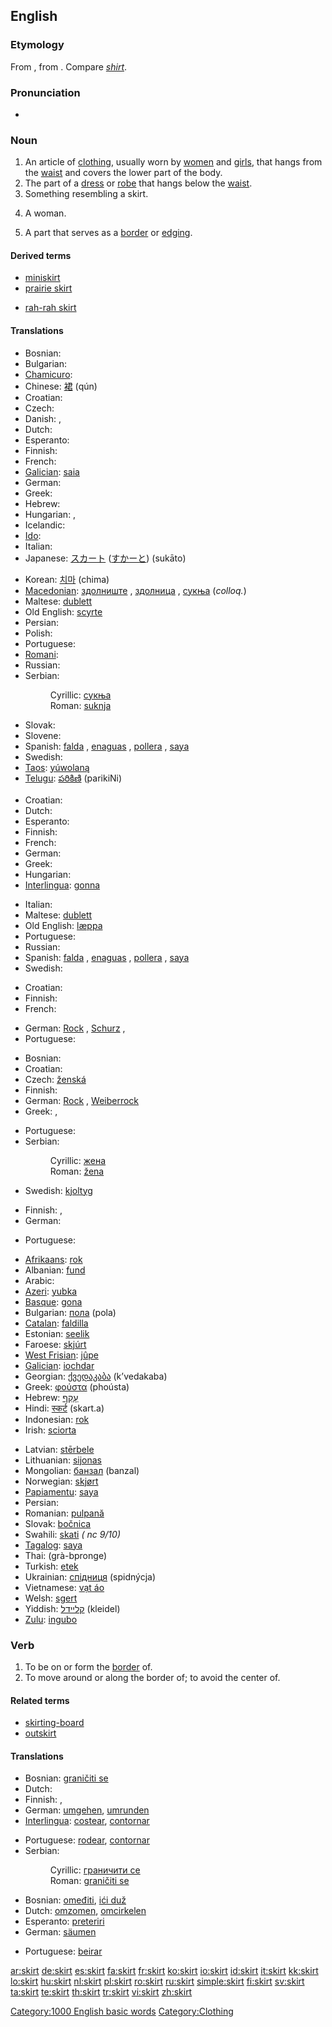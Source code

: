 {{wikipedia|Skirt}}
==English==

===Etymology===
From {{etyl|non|en}} {{term|skyrta|lang=non}}, from {{proto|Germanic|skurtijon|lang=en}}. Compare ''[[shirt]]''.

===Pronunciation===
* {{audio|en-us-skirt.ogg|Audio (US)}}
*: {{rhymes|ɜː(r)t}}

===Noun===
{{en-noun}}

# An article of [[clothing]], usually worn by [[woman|women]] and [[girl]]s, that hangs from the [[waist]] and covers the lower part of the body.
# The part of a [[dress]] or [[robe]] that hangs below the [[waist]].
# Something resembling a skirt.
# {{slang}} A woman.
# A part that serves as a [[border]] or [[edging]].

====Derived terms====
{{top2}}
* [[miniskirt]]
* [[prairie skirt]]
{{mid2}}
* [[rah-rah skirt]]
{{bottom2}}

====Translations====
{{trans-top|clothing}}
* Bosnian: {{t-|bs|suknja|f}}
* Bulgarian: {{t+|bg|пола|f|sc=Cyrl}}
* [[Chamicuro]]: {{tø|ccc|ita'la}}
* Chinese: [[裙]] (qún)
* Croatian: {{t+|hr|suknja|f|alt=sȕknja}}
* Czech: {{t+|cs|sukně|f}}
* Danish: {{t-|da|nederdel|c}}, {{t-|da|skørt|n}}
* Dutch: {{t+|nl|rok|m}}
* Esperanto: {{t-|eo|jupo|xs=Esperanto}}
* Finnish: {{t+|fi|hame}}
* French: {{t+|fr|jupe|f}}
* [[Galician]]: [[saia]] {{f}}
* German: {{t+|de|Rock|m}}
* Greek: {{t+|el|φούστα|f|tr=fusta|sc=Grek}}
* Hebrew: {{t+|he|חצאית|f|sc=Hebr}}
* Hungarian: {{t+|hu|szoknya}}, {{t+|hu|alj}}
* Icelandic: {{t+|is|pils|n}}
* [[Ido]]: {{t+|io|jupo|xs=Ido}}
* Italian: {{t+|it|gonna}}
* Japanese: [[スカート]] ([[すかーと]]) (sukāto)
{{trans-mid}}
* Korean: [[치마]] (chima)
* [[Macedonian]]: [[здолниште]] {{n}}, [[здолница]] {{f}}, [[сукња]] {{f}} (''colloq.'')
* Maltese: [[dublett]] {{m}}
* Old English: [[scyrte]] {{f}}
* Persian: {{fa-Arab|[[دامن دوخت]]}}
* Polish: {{t+|pl|spódnica|f}}
* Portuguese: {{t+|pt|saia|f}}
* [[Romani]]: {{tø|rom|rotya|f}}
* Russian: {{t+|ru|юбка|f|tr=júbka|sc=Cyrl}}
* Serbian:
*: Cyrillic: [[сукња#Serbian|сукња]] {{f}}
*: Roman: [[suknja#Serbian|suknja]] {{f}}
* Slovak: {{t-|sk|sukňa|f}}
* Slovene: {{t+|sl|krilo|n}}
* Spanish: [[falda]] {{f}}, [[enaguas]] {{f|p}} {{italbrac|Costa Rica|Nicaragua}}, [[pollera]] {{f}} {{italbrac|Argentina|Chile|Paraguay|Uruguay}}, [[saya]] {{f}} {{italbrac|Cuba}}
* Swedish: {{t+|sv|kjol|c}}
* [[Taos]]: [[yúwolaną]]
* [[Telugu]]: [[పరికిణి]] (parikiNi)
{{trans-bottom}}

{{trans-top|part of dress}}
* Croatian: {{t+|hr|suknja|f|alt=sȕknja}}
* Dutch: {{t+|nl|rok|m}}
* Esperanto: {{t-|eo|jupo|xs=Esperanto}}
* Finnish: {{t+|fi|hame}}
* French: {{t+|fr|jupe|f}}
* German: {{t+|de|Rock|m}}
* Greek: {{t+|el|φούστα|f|tr=fusta|sc=Grek}}
* Hungarian: {{t+|hu|alj}}
* [[Interlingua]]: [[gonna]]
{{trans-mid}}
* Italian: {{t+|it|gonna}}
* Maltese: [[dublett]] {{m}}
* Old English: [[læppa]] {{m}}
* Portuguese: {{t+|pt|saia|f}}
* Russian: {{t+|ru|юбка|f|tr=júbka|sc=Cyrl}}
* Spanish: [[falda]] {{f}}, [[enaguas]] {{f|p}} {{italbrac|Costa Rica|Nicaragua}}, [[pollera]] {{f}} {{italbrac|Argentina|Chile|Paraguay|Uruguay}}, [[saya]] {{f}} {{italbrac|Cuba}}
* Swedish: {{t+|sv|kjol|c}}
{{trans-bottom}}

{{trans-top|something resembling a skirt}}
* Croatian: {{t+|hr|suknja|f|alt=sȕknja}}
* Finnish: {{t+|fi|hame}}
* French: {{t+|fr|jupe|f}}
{{trans-mid}}
* German: [[Rock]] {{m}}, [[Schurz]] {{m}},
* Portuguese: {{t+|pt|saia|f}}
{{trans-bottom}}

{{trans-top|slang for woman}}
* Bosnian: {{t-|bs|žena|f}}
* Croatian: {{t+|hr|žena|f|alt=žèna}}
* Czech: [[ženská]] {{f}}
* Finnish: {{t+|fi|hame}}
* German: [[Rock]] {{m}}, [[Weiberrock]] {{m}}
* Greek: {{t+|el|ποδόγυρος|m|tr=podoyiros|sc=Grek}}, {{t+|el|φουστάνι|f|tr=fustani|sc=Grek}}
{{trans-mid}}
* Portuguese: {{t+|pt|rabo-de-saia|m}}
* Serbian:
*: Cyrillic: [[жена#Serbian|жена]] {{f}}
*: Roman: [[žena#Serbian|žena]] {{f}}
* Swedish: [[kjoltyg]] {{n}}
{{trans-bottom}}

{{trans-top|border}}
* Finnish: {{t-|fi|reunus}},  {{t+|fi|helma}}
* German: {{t+|de|Saum|m}}
{{trans-mid}}
* Portuguese: {{t+|pt|borda|f}}
{{trans-bottom}}

{{checktrans-top|(probably for definition 1)}}
* [[Afrikaans]]: [[rok]]
* Albanian: [[fund]] {{g|Albanian}}
* Arabic: {{Arab|[[التنورة]]}} {{f}}
* [[Azeri]]: [[yubka]]
* [[Basque]]: [[gona]]
* Bulgarian: [[пола]] (pola) {{f}}
* [[Catalan]]: [[faldilla]] {{f}}
* Estonian: [[seelik]]
* Faroese: [[skjúrt]] {{g|Faroese}}
* [[West Frisian]]: [[jûpe]] {{f}}
* [[Galician]]: [[iochdar]] {{m}}
* Georgian: [[ქვედაკაბა]] (k’vedakaba)
* Greek: [[φούστα]] (phoústa) {{f}}
* Hebrew: [[עקף|עָקַף]] {{m}}
* Hindi: [[स्कर्ट]] (skart.a)
* Indonesian: [[rok]]
* Irish: [[sciorta]] {{m}}
{{trans-mid}}
* Latvian: [[stērbele]] {{g|Latvian}}
* Lithuanian: [[sijonas]]
* Mongolian: [[банзал]] (banzal)
* Norwegian: [[skjørt]]
* [[Papiamentu]]: [[saya]]
* Persian: {{fa-Arab|[[دامن دوخت]]}}
* Romanian: [[pulpană]] {{f}}
* Slovak: [[bočnica]] {{f}}
* Swahili: [[skati]] ''( nc 9/10)''
* [[Tagalog]]: [[saya]]
* Thai: {{Thai|[[กระโปรง]]}} (grà-bpronge)
* Turkish: [[etek]]
* Ukrainian: [[спідниця]] (spidnýcja) {{f}}
* Vietnamese: [[vạt áo]]
* Welsh: [[sgert]]
* Yiddish: [[קליידל]] (kleidel) {{n}}
* [[Zulu]]: [[ingubo]]
{{trans-bottom}}

===Verb===
{{en-verb}}

# To be on or form the [[border]] of.
# To move around or along the border of; to avoid the center of.

====Related terms====
* [[skirting-board]]
* [[outskirt]]

====Translations====
{{trans-top|to be on or from the border of}}
* Bosnian: [[graničiti se]]
* Dutch: {{t+|nl|begrenzen}}
* Finnish: {{t-|fi|ympäröidä}}, {{t-|fi|reunustaa}}
* German: [[umgehen]], [[umrunden]]
* [[Interlingua]]: [[costear]], [[contornar]]
{{trans-mid}}
* Portuguese: [[rodear]], [[contornar]]
* Serbian:
*: Cyrillic: [[граничити се]]
*: Roman: [[graničiti se]]
{{trans-bottom}}

{{checktrans-top}}
* Bosnian: [[omeđiti]], [[ići duž]]
* Dutch: [[omzomen]], [[omcirkelen]]
* Esperanto: [[preteriri]]
* German: [[säumen]]
{{trans-mid}}
* Portuguese: [[beirar]]
{{trans-bottom}}

[[Category:1000 English basic words]]
[[Category:Clothing]]

[[ar:skirt]]
[[de:skirt]]
[[es:skirt]]
[[fa:skirt]]
[[fr:skirt]]
[[ko:skirt]]
[[io:skirt]]
[[id:skirt]]
[[it:skirt]]
[[kk:skirt]]
[[lo:skirt]]
[[hu:skirt]]
[[nl:skirt]]
[[pl:skirt]]
[[ro:skirt]]
[[ru:skirt]]
[[simple:skirt]]
[[fi:skirt]]
[[sv:skirt]]
[[ta:skirt]]
[[te:skirt]]
[[th:skirt]]
[[tr:skirt]]
[[vi:skirt]]
[[zh:skirt]]